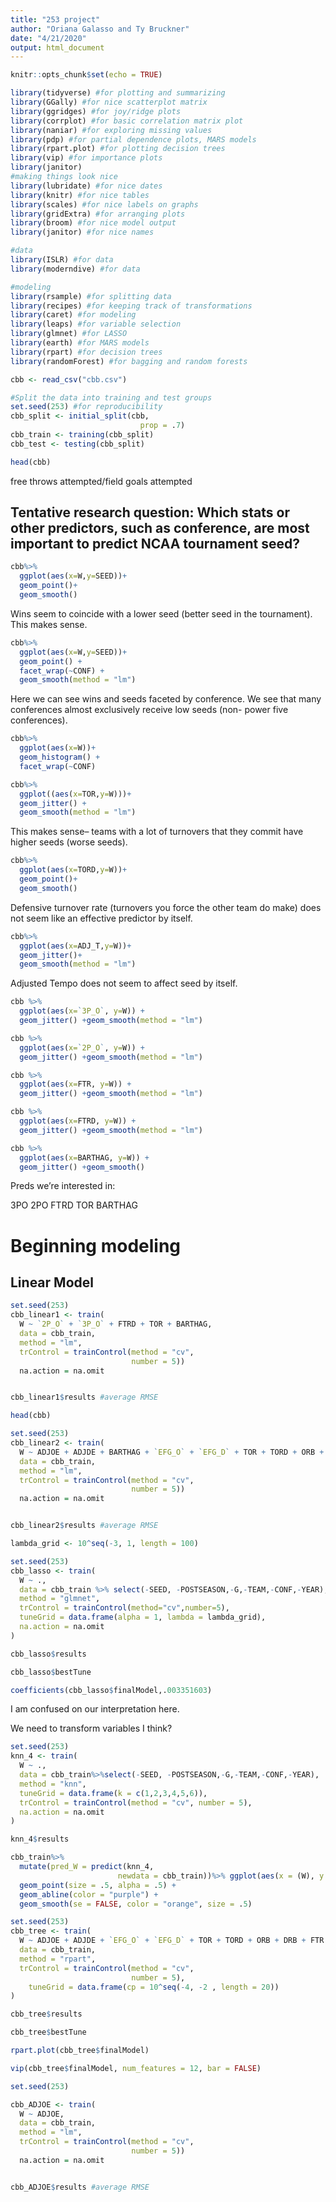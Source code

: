 ```yaml
---
title: "253 project"
author: "Oriana Galasso and Ty Bruckner"
date: "4/21/2020"
output: html_document
---
```


```r
knitr::opts_chunk$set(echo = TRUE)
```

```r
library(tidyverse) #for plotting and summarizing
library(GGally) #for nice scatterplot matrix 
library(ggridges) #for joy/ridge plots
library(corrplot) #for basic correlation matrix plot
library(naniar) #for exploring missing values
library(pdp) #for partial dependence plots, MARS models
library(rpart.plot) #for plotting decision trees
library(vip) #for importance plots
library(janitor)
#making things look nice
library(lubridate) #for nice dates
library(knitr) #for nice tables
library(scales) #for nice labels on graphs
library(gridExtra) #for arranging plots
library(broom) #for nice model output
library(janitor) #for nice names

#data
library(ISLR) #for data
library(moderndive) #for data

#modeling
library(rsample) #for splitting data
library(recipes) #for keeping track of transformations
library(caret) #for modeling
library(leaps) #for variable selection
library(glmnet) #for LASSO
library(earth) #for MARS models
library(rpart) #for decision trees
library(randomForest) #for bagging and random forests

```

```r
cbb <- read_csv("cbb.csv")

#Split the data into training and test groups
set.seed(253) #for reproducibility
cbb_split <- initial_split(cbb, 
                             prop = .7)
cbb_train <- training(cbb_split)
cbb_test <- testing(cbb_split)
```

```r
head(cbb)
```

free throws attempted/field goals attempted 

## Tentative research question: Which stats or other predictors, such as conference,  are most important to predict NCAA tournament seed? 

```r
cbb%>%
  ggplot(aes(x=W,y=SEED))+
  geom_point()+
  geom_smooth()
```

Wins seem to coincide with a lower seed (better seed in the tournament). This makes sense.

```r
cbb%>%
  ggplot(aes(x=W,y=SEED))+
  geom_point() +
  facet_wrap(~CONF) +
  geom_smooth(method = "lm")
```
Here we can see wins and seeds faceted by conference. We see that many conferences almost exclusively receive low seeds (non- power five conferences). 

```r
cbb%>%
  ggplot(aes(x=W))+
  geom_histogram() +
  facet_wrap(~CONF)
```


```r
cbb%>%
  ggplot((aes(x=TOR,y=W)))+
  geom_jitter() +
  geom_smooth(method = "lm")
```

This makes sense-- teams with a lot of turnovers that they commit have higher seeds (worse seeds).

```r
cbb%>%
  ggplot(aes(x=TORD,y=W))+
  geom_point()+
  geom_smooth()
```

Defensive turnover rate (turnovers you force the other team do make) does not seem like an effective predictor by itself.

```r
cbb%>%
  ggplot(aes(x=ADJ_T,y=W))+
  geom_jitter()+
  geom_smooth(method = "lm")
```

Adjusted Tempo does not seem to affect seed by itself. 

```r
cbb %>%
  ggplot(aes(x=`3P_O`, y=W)) +
  geom_jitter() +geom_smooth(method = "lm")
```

```r
cbb %>%
  ggplot(aes(x=`2P_O`, y=W)) +
  geom_jitter() +geom_smooth(method = "lm")
```

```r
cbb %>%
  ggplot(aes(x=FTR, y=W)) +
  geom_jitter() +geom_smooth(method = "lm")
```

```r
cbb %>%
  ggplot(aes(x=FTRD, y=W)) +
  geom_jitter() +geom_smooth(method = "lm")
```

```r
cbb %>%
  ggplot(aes(x=BARTHAG, y=W)) +
  geom_jitter() +geom_smooth()
```

Preds we're interested in: 

3PO
2PO
FTRD
TOR
BARTHAG

# Beginning modeling 

## Linear Model



```r
set.seed(253)
cbb_linear1 <- train(
  W ~ `2P_O` + `3P_O` + FTRD + TOR + BARTHAG,
  data = cbb_train, 
  method = "lm",
  trControl = trainControl(method = "cv", 
                           number = 5))
  na.action = na.omit


cbb_linear1$results #average RMSE

```

```r
head(cbb)
```

```r
set.seed(253)
cbb_linear2 <- train(
  W ~ ADJOE + ADJDE + BARTHAG + `EFG_O` + `EFG_D` + TOR + TORD + ORB + DRB + FTR + FTRD + `2P_O` + `2P_D` + `3P_O` +`3P_D`+ `ADJ_T`,
  data = cbb_train, 
  method = "lm",
  trControl = trainControl(method = "cv", 
                           number = 5))
  na.action = na.omit


cbb_linear2$results #average RMSE
```


```r
lambda_grid <- 10^seq(-3, 1, length = 100)

set.seed(253)
cbb_lasso <- train(
  W ~ .,
  data = cbb_train %>% select(-SEED, -POSTSEASON,-G,-TEAM,-CONF,-YEAR),
  method = "glmnet",
  trControl = trainControl(method="cv",number=5),
  tuneGrid = data.frame(alpha = 1, lambda = lambda_grid),
  na.action = na.omit
)
```

```r
cbb_lasso$results
```
```r
cbb_lasso$bestTune
```
```r
coefficients(cbb_lasso$finalModel,.003351603)
```
I am confused on our interpretation here.

We need to transform variables I think?
```r

set.seed(253)
knn_4 <- train(
  W ~ .,
  data = cbb_train%>%select(-SEED, -POSTSEASON,-G,-TEAM,-CONF,-YEAR),
  method = "knn",
  tuneGrid = data.frame(k = c(1,2,3,4,5,6)),
  trControl = trainControl(method = "cv", number = 5),
  na.action = na.omit
)
```

```r
knn_4$results
```


```r
cbb_train%>%
  mutate(pred_W = predict(knn_4, 
                        newdata = cbb_train))%>% ggplot(aes(x = (W), y = (pred_W))) +
  geom_point(size = .5, alpha = .5) +
  geom_abline(color = "purple") +
  geom_smooth(se = FALSE, color = "orange", size = .5) 
```



```r
set.seed(253)
cbb_tree <- train(
  W ~ ADJOE + ADJDE + `EFG_O` + `EFG_D` + TOR + TORD + ORB + DRB + FTR + FTRD ,
  data = cbb_train, 
  method = "rpart",
  trControl = trainControl(method = "cv",
                           number = 5),
    tuneGrid = data.frame(cp = 10^seq(-4, -2 , length = 20))
)

```

```r
cbb_tree$results
```
```r
cbb_tree$bestTune
```

```r
rpart.plot(cbb_tree$finalModel)
```

```r
vip(cbb_tree$finalModel, num_features = 12, bar = FALSE)
```


```r
set.seed(253)

cbb_ADJOE <- train(
  W ~ ADJOE,
  data = cbb_train, 
  method = "lm",
  trControl = trainControl(method = "cv", 
                           number = 5))
  na.action = na.omit


cbb_ADJOE$results #average RMSE

```


